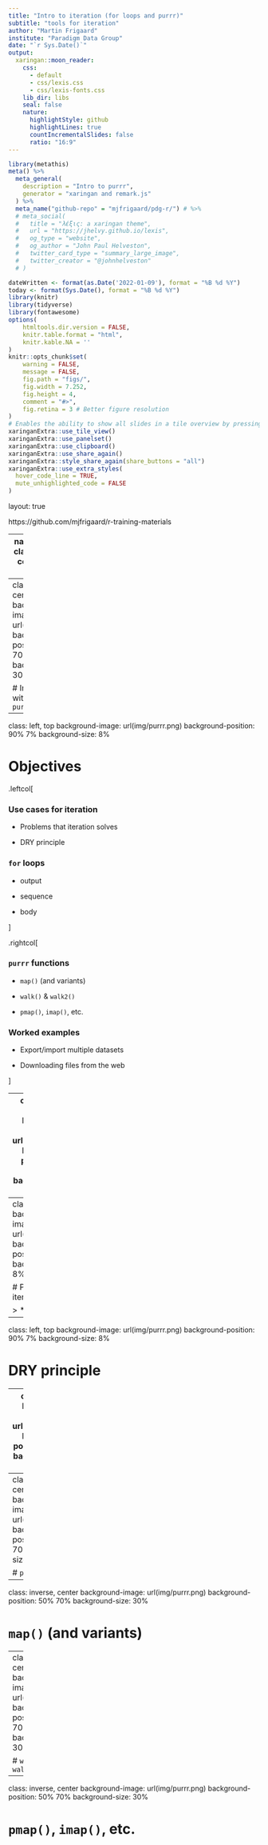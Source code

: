 ```yaml
---
title: "Intro to iteration (for loops and purrr)"
subtitle: "tools for iteration"
author: "Martin Frigaard"
institute: "Paradigm Data Group"
date: "`r Sys.Date()`"
output:
  xaringan::moon_reader:
    css:
      - default
      - css/lexis.css
      - css/lexis-fonts.css
    lib_dir: libs
    seal: false
    nature:
      highlightStyle: github
      highlightLines: true
      countIncrementalSlides: false
      ratio: "16:9"
---
```


```r
library(metathis)
meta() %>%
  meta_general(
    description = "Intro to purrr",
    generator = "xaringan and remark.js"
  ) %>%
  meta_name("github-repo" = "mjfrigaard/pdg-r/") # %>%
  # meta_social(
  #   title = "λέξις: a xaringan theme",
  #   url = "https://jhelvy.github.io/lexis",
  #   og_type = "website",
  #   og_author = "John Paul Helveston",
  #   twitter_card_type = "summary_large_image",
  #   twitter_creator = "@johnhelveston"
  # )
```

```r
dateWritten <- format(as.Date('2022-01-09'), format = "%B %d %Y")
today <- format(Sys.Date(), format = "%B %d %Y")
library(knitr)
library(tidyverse)
library(fontawesome)
options(
    htmltools.dir.version = FALSE,
    knitr.table.format = "html",
    knitr.kable.NA = ''
)
knitr::opts_chunk$set(
    warning = FALSE,
    message = FALSE,
    fig.path = "figs/",
    fig.width = 7.252,
    fig.height = 4,
    comment = "#>",
    fig.retina = 3 # Better figure resolution
)
# Enables the ability to show all slides in a tile overview by pressing "o"
xaringanExtra::use_tile_view()
xaringanExtra::use_panelset()
xaringanExtra::use_clipboard()
xaringanExtra::use_share_again()
xaringanExtra::style_share_again(share_buttons = "all")
xaringanExtra::use_extra_styles(
  hover_code_line = TRUE,
  mute_unhighlighted_code = FALSE
)
```

layout: true

<!-- this adds the link footer to all slides, depends on footer-small class in css-->

<div class="footer-small"><span>https://github.com/mjfrigaard/r-training-materials</span></div>

---
name: title-slide
class: title-slide, center, middle, inverse

# `r rmarkdown::metadata$title`
#.fancy[`r rmarkdown::metadata$subtitle`]

<br>

.large[by Martin Frigaard]

Written: `r dateWritten`

Updated: `r today`

.footer-large[.right[.fira[
<br><br><br><br><br>[What does "λέξις" mean](https://jhelvy.github.io/lexis/index.html#what-does-%CE%BB%CE%AD%CE%BE%CE%B9%CF%82-mean)
]]]

---
class: inverse, center
background-image: url(img/purrr.png)
background-position: 50% 70%
background-size: 30%

# Intro to iteration with `for` loops & `purrr`



---
class: left, top
background-image: url(img/purrr.png)
background-position: 90% 7%
background-size: 8%

# Objectives

.leftcol[

### Use cases for iteration 

- Problems that iteration solves

- DRY principle

### `for` loops

- output

- sequence

- body

]

.rightcol[

### `purrr` functions

- `map()` (and variants)

- `walk()` & `walk2()`

- `pmap()`, `imap()`, etc.

### Worked examples 

- Export/import multiple datasets

- Downloading files from the web

]

---
class: inverse, center
background-image: url(img/purrr.png)
background-position: 50% 70%
background-size: 30%

# Use cases for iteration 

---
class: left, top
background-image: url(img/purrr.png)
background-position: 90% 7%
background-size: 8%

# Problems that iteration solves

> *

---
class: left, top
background-image: url(img/purrr.png)
background-position: 90% 7%
background-size: 8%

# DRY principle

---
class: left, top
background-image: url(img/purrr.png)
background-position: 90% 7%
background-size: 8%

# `purrr` recipes

---
class: inverse, center
background-image: url(img/purrr.png)
background-position: 50% 70%
background-size: 30%

# `purrr` functions

---
class: inverse, center
background-image: url(img/purrr.png)
background-position: 50% 70%
background-size: 30%

# `map()` (and variants)

---
class: inverse, center
background-image: url(img/purrr.png)
background-position: 50% 70%
background-size: 30%

# `walk()` &  `walk2()`

---
class: inverse, center
background-image: url(img/purrr.png)
background-position: 50% 70%
background-size: 30%

# `pmap()`, `imap()`, etc.